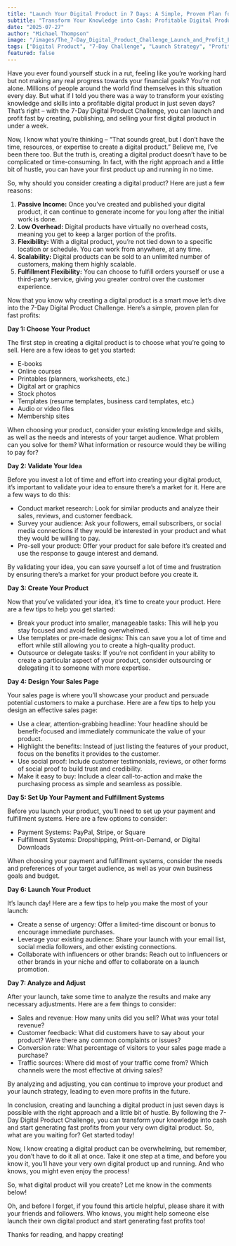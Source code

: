 ```yaml
---
title: "Launch Your Digital Product in 7 Days: A Simple, Proven Plan for Fast Profits"
subtitle: "Transform Your Knowledge into Cash: Profitable Digital Products in Just 7 Days!"
date: "2025-07-27"
author: "Michael Thompson"
image: "/images/The_7-Day_Digital_Product_Challenge_Launch_and_Profit_Fast__Create_publish_and_sell_your_first_digital_product_in_one_week_or_less_88263a90.jpg"
tags: ["Digital Product", "7-Day Challenge", "Launch Strategy", "Profit Plan"]
featured: false
---
```


Have you ever found yourself stuck in a rut, feeling like you’re working hard but not making any real progress towards your financial goals? You’re not alone. Millions of people around the world find themselves in this situation every day. But what if I told you there was a way to transform your existing knowledge and skills into a profitable digital product in just seven days? That’s right – with the 7-Day Digital Product Challenge, you can launch and profit fast by creating, publishing, and selling your first digital product in under a week.

Now, I know what you’re thinking – “That sounds great, but I don’t have the time, resources, or expertise to create a digital product.” Believe me, I’ve been there too. But the truth is, creating a digital product doesn’t have to be complicated or time-consuming. In fact, with the right approach and a little bit of hustle, you can have your first product up and running in no time.

So, why should you consider creating a digital product? Here are just a few reasons:

1. **Passive Income:** Once you’ve created and published your digital product, it can continue to generate income for you long after the initial work is done.
2. **Low Overhead:** Digital products have virtually no overhead costs, meaning you get to keep a larger portion of the profits.
3. **Flexibility:** With a digital product, you’re not tied down to a specific location or schedule. You can work from anywhere, at any time.
4. **Scalability:** Digital products can be sold to an unlimited number of customers, making them highly scalable.
5. **Fulfillment Flexibility:** You can choose to fulfill orders yourself or use a third-party service, giving you greater control over the customer experience.

Now that you know why creating a digital product is a smart move let’s dive into the 7-Day Digital Product Challenge. Here’s a simple, proven plan for fast profits:

**Day 1: Choose Your Product**

The first step in creating a digital product is to choose what you’re going to sell. Here are a few ideas to get you started:

* E-books
* Online courses
* Printables (planners, worksheets, etc.)
* Digital art or graphics
* Stock photos
* Templates (resume templates, business card templates, etc.)
* Audio or video files
* Membership sites

When choosing your product, consider your existing knowledge and skills, as well as the needs and interests of your target audience. What problem can you solve for them? What information or resource would they be willing to pay for?

**Day 2: Validate Your Idea**

Before you invest a lot of time and effort into creating your digital product, it’s important to validate your idea to ensure there’s a market for it. Here are a few ways to do this:

* Conduct market research: Look for similar products and analyze their sales, reviews, and customer feedback.
* Survey your audience: Ask your followers, email subscribers, or social media connections if they would be interested in your product and what they would be willing to pay.
* Pre-sell your product: Offer your product for sale before it’s created and use the response to gauge interest and demand.

By validating your idea, you can save yourself a lot of time and frustration by ensuring there’s a market for your product before you create it.

**Day 3: Create Your Product**

Now that you’ve validated your idea, it’s time to create your product. Here are a few tips to help you get started:

* Break your product into smaller, manageable tasks: This will help you stay focused and avoid feeling overwhelmed.
* Use templates or pre-made designs: This can save you a lot of time and effort while still allowing you to create a high-quality product.
* Outsource or delegate tasks: If you’re not confident in your ability to create a particular aspect of your product, consider outsourcing or delegating it to someone with more expertise.

**Day 4: Design Your Sales Page**

Your sales page is where you’ll showcase your product and persuade potential customers to make a purchase. Here are a few tips to help you design an effective sales page:

* Use a clear, attention-grabbing headline: Your headline should be benefit-focused and immediately communicate the value of your product.
* Highlight the benefits: Instead of just listing the features of your product, focus on the benefits it provides to the customer.
* Use social proof: Include customer testimonials, reviews, or other forms of social proof to build trust and credibility.
* Make it easy to buy: Include a clear call-to-action and make the purchasing process as simple and seamless as possible.

**Day 5: Set Up Your Payment and Fulfillment Systems**

Before you launch your product, you’ll need to set up your payment and fulfillment systems. Here are a few options to consider:

* Payment Systems: PayPal, Stripe, or Square
* Fulfillment Systems: Dropshipping, Print-on-Demand, or Digital Downloads

When choosing your payment and fulfillment systems, consider the needs and preferences of your target audience, as well as your own business goals and budget.

**Day 6: Launch Your Product**

It’s launch day! Here are a few tips to help you make the most of your launch:

* Create a sense of urgency: Offer a limited-time discount or bonus to encourage immediate purchases.
* Leverage your existing audience: Share your launch with your email list, social media followers, and other existing connections.
* Collaborate with influencers or other brands: Reach out to influencers or other brands in your niche and offer to collaborate on a launch promotion.

**Day 7: Analyze and Adjust**

After your launch, take some time to analyze the results and make any necessary adjustments. Here are a few things to consider:

* Sales and revenue: How many units did you sell? What was your total revenue?
* Customer feedback: What did customers have to say about your product? Were there any common complaints or issues?
* Conversion rate: What percentage of visitors to your sales page made a purchase?
* Traffic sources: Where did most of your traffic come from? Which channels were the most effective at driving sales?

By analyzing and adjusting, you can continue to improve your product and your launch strategy, leading to even more profits in the future.

In conclusion, creating and launching a digital product in just seven days is possible with the right approach and a little bit of hustle. By following the 7-Day Digital Product Challenge, you can transform your knowledge into cash and start generating fast profits from your very own digital product. So, what are you waiting for? Get started today!

Now, I know creating a digital product can be overwhelming, but remember, you don’t have to do it all at once. Take it one step at a time, and before you know it, you’ll have your very own digital product up and running. And who knows, you might even enjoy the process!

So, what digital product will you create? Let me know in the comments below!

Oh, and before I forget, if you found this article helpful, please share it with your friends and followers. Who knows, you might help someone else launch their own digital product and start generating fast profits too!

Thanks for reading, and happy creating!